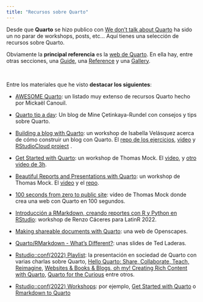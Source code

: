 ```yaml
---
title: "Recursos sobre Quarto"
---
```


Desde que **Quarto** se hizo publico con [We don't talk about Quarto](https://www.apreshill.com/blog/2022-04-we-dont-talk-about-quarto/) ha sido un no parar de workshops, posts, etc... Aquí tienes una selección de recursos sobre Quarto.

Obviamente la **principal referencia** es la [web de Quarto](https://quarto.org/). En ella hay, entre otras secciones, una [Guide](https://quarto.org/docs/guide/), una [Reference](https://quarto.org/docs/reference/) y una [Gallery](https://quarto.org/docs/gallery/).

<br>

Entre los materiales que he visto **destacar los siguientes**:


- [AWESOME Quarto](https://github.com/mcanouil/awesome-quarto): un listado muy extenso de recursos Quarto hecho por Mickaël Canouil.

- [Quarto tip a day](http://mine-cetinkaya-rundel.github.io/quarto-tip-a-day/): Un blog de Mine Çetinkaya-Rundel con consejos y tips sobre Quarto.


- [Building a blog with Quarto](https://ivelasq.quarto.pub/building-a-blog-with-quarto/): un workshop de Isabella Velásquez acerca de cómo construir un blog con Quarto. El [repo de los ejercicios](https://github.com/ivelasq/build-your-own-blog-exercises), [video](https://www.youtube.com/watch?v=CVcvXfRyfE0) y [RStudioCloud project]( https://rstudio.cloud/project/4404816) .

- [ Get Started with Quarto](https://jthomasmock.github.io/quarto-2hr-webinar/): un workshop de Thomas Mock. El [video](https://youtu.be/yvi5uXQMvu4), y [otro video de 3h](https://www.youtube.com/watch?v=KnwQFph3s94&list=PL4IzsxWztPdmSeucR67EH_8_hzldqYZX4&index=8).

- [Beautiful Reports and Presentations with Quarto](https://thomasmock.quarto.pub/reports-presentations/#/title-slide): un workshop de Thomas Mock. El [video](https://www.youtube.com/watch?v=hbf7Ai3jnxY) y el [repo](https://github.com/jthomasmock/quarto-reporting). 

- [100 seconds from zero to public site](https://youtube.com/watch?v=t8qtcDyCRFA&t=1s): vídeo de Thomas Mock donde crea una web con Quarto en 100 segundos.

- [Introducción a RMarkdown, creando reportes con R y Python en RStudio](https://www.youtube.com/watch?v=d8jSN998Mtw): workshop de Renzo Cáceres para LatinR 2022.

- [Making shareable documents with Quarto](https://openscapes.github.io/quarto-website-tutorial/): una web de Openscapes.

- [Quarto/RMarkdown - What’s Different?](https://laderast.github.io/qmd_rmd/#/title-slide): unas slides de Ted Laderas.

- [Rstudio::conf(2022) Playlist](https://www.youtube.com/playlist?list=PL9HYL-VRX0oTOwqzVtL_q5T8MNrzn0mdH):  la presentación en sociedad de Quarto con varias charlas sobre Quarto, [Hello Quarto: Share, Collaborate, Teach, Reimagine](https://www.youtube.com/watch?v=p7Hxu4coDl8&list=PL9HYL-VRX0oTOwqzVtL_q5T8MNrzn0mdH&index=4), [Websites & Books & Blogs, oh my! Creating Rich Content with Quarto](https://www.youtube.com/watch?v=A9QRN4cpsDY&list=PL9HYL-VRX0oTOwqzVtL_q5T8MNrzn0mdH&index=49), [Quarto for the Curious ](https://www.youtube.com/watch?v=mrvhk2XUfWo&list=PL9HYL-VRX0oTOwqzVtL_q5T8MNrzn0mdH&index=55) entre otros.
-  [Rstudio::conf(2022) Workshops](https://github.com/rstudio-conf-2022): por ejemplo, [Get Started with Quarto](https://github.com/rstudio-conf-2022/get-started-quarto) o [Rmarkdown to Quarto](https://github.com/rstudio-conf-2022/rmd-to-quarto)



